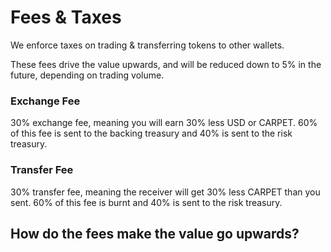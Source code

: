 
# Fees & Taxes

We enforce taxes on trading & transferring tokens to other wallets.

These fees drive the value upwards, and will be reduced down to 5% in the future, depending on trading volume.

### Exchange Fee

30% exchange fee, meaning you will earn 30% less USD or CARPET. 60% of this fee is sent to the backing treasury and 40% is sent to the risk treasury.

### Transfer Fee

30% transfer fee, meaning the receiver will get 30% less CARPET than you sent. 60% of this fee is burnt and 40% is sent to the risk treasury.

## How do the fees make the value go upwards?

<Explanation />
